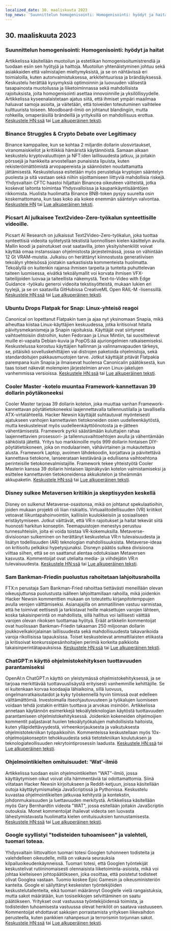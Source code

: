 ```yaml
---
localized_date: 30. maaliskuuta 2023
top_news: 'Suunnittelun homogenisointi: Homogenisointi: hyödyt ja haitat'
---
```




<CallToAction />

<Steps>

## 30. maaliskuuta 2023

### Suunnittelun homogenisointi: Homogenisointi: hyödyt ja haitat

Artikkelissa käsitellään muotoilun ja estetiikan homogenisoitumistrendiä ja tuodaan esiin sen hyötyjä ja haittoja. Muotoilun yhtenäistyminen johtuu sekä asiakkaiden että valmistajien mieltymyksistä, ja se on nähtävissä eri toimialoilla, kuten autonvalmistuksessa, arkkitehtuurissa ja brändäyksessä. Keskustelu herättää kysymyksiä optimoinnin ja luovuuden välisestä tasapainosta muotoilussa ja liiketoiminnassa sekä mahdollisista rajoituksista, joita homogenisointi asettaa innovoinnille ja yksilöllisyydelle. Artikkelissa kyseenalaistetaan ajatus siitä, että ihmiset ympäri maailmaa haluavat samoja asioita, ja väitetään, että toiveiden toteutuminen vaihtelee kulttuurista toiseen. Moodboard-ilmiö on johtanut blandingiin, mutta rohkeilla, omaperäisillä brändeillä ja yrityksillä on mahdollisuus erottua.
[Keskustele HN:ssä](http://news.ycombinator.com/item?id=35355703) tai [Lue alkuperäinen teksti](https://www.alexmurrell.co.uk/articles/the-age-of-average).

### Binance Struggles & Crypto Debate over Legitimacy

Binance kamppailee, kun se kohtaa 2 miljardin dollarin ulosvirtaukset, viranomaiskiellot ja kritiikkiä hämäristä käytännöistä. Samaan aikaan keskustelu kryptovaluuttojen ja NFT:iden laillisuudesta jatkuu, ja joitakin pörssejä ja hankkeita arvostellaan punaisista lipuista, kuten rekisteröimättömistä arvopapereista ja säännösten noudattamatta jättämisestä. Keskustelussa esitetään myös perusteluja kryptojen sääntelyn puolesta ja sitä vastaan sekä niihin sijoittamiseen liittyviä mahdollisia riskejä. Yhdysvaltain CFTC haastoi hiljattain Binancea oikeuteen väitteistä, jotka koskevat laitonta toimintaa Yhdysvalloissa ja kaupankäyntisääntöjen rikkomista. Huolista huolimatta Binance BNB-token pysyy suurelta osin koskemattomana, kun taas koko ala kokee enemmän sääntelyn valvontaa.
[Keskustele HN](http://news.ycombinator.com/item?id=35351805) tai [Lue alkuperäinen teksti](https://www.wsj.com/articles/binance-sees-2-billion-in-outflows-as-troubles-compound-9a136e21).

### Picsart AI julkaisee Text2video-Zero-työkalun synteettisille videoille.

Picsart AI Research on julkaissut Text2Video-Zero-työkalun, joka tuottaa synteettisiä videoita syötetystä tekstistä luonnollisen kielen käsittelyn avulla. Mallin koodi ja painotukset ovat saatavilla, joten yksityishenkilöt voivat käyttää omaa instanssiaan ohjelmistosta järjestelmässä, jossa on vähintään 12 Gt VRAM-muistia. Julkaisu on herättänyt kiinnostusta generatiivisen tekoälyn yhteisössä joistakin sarkastisista kommenteista huolimatta. Tekoälyllä on kuitenkin rajansa ihmisen tarpeita ja tunteita puhuttelevan taiteen luomisessa, eivätkä tekoälymallit voi korvata ihmisen VFX-taiteilijoiden luovaa ja taiteellista näkemystä. Text-to-Video with Edge Guidance -työkalu generoi videoita tekstisyötteistä, mukaan lukien eri tyylejä, ja se on saatavilla GitHubissa CreativeML Open RAIL-M -lisenssillä.
[Keskustele HN:ssä](http://news.ycombinator.com/item?id=35352452) tai [Lue alkuperäinen teksti](https://github.com/Picsart-AI-Research/Text2Video-Zero).

### Ubuntu Drops Flatpak for Snap: Linux-yhteisö reagoi

Canonical on lopettanut Flatpakin tuen ja ajaa nyt yksinomaan Snapia, mikä aiheuttaa kiistaa Linux-käyttäjien keskuudessa, jotka kritisoivat hitaita päivitysmekanismeja ja Snapin rajoituksia. Käyttäjät ovat siirtyneet vaihtoehtoisiin distroihin, kuten Fedoraan ja Linux Mintiin, tai suosittelevat muille ei-vapaita Debian-kuvia ja PopOS:ää ajuriongelmien ratkaisemiseksi. Keskustelussa korostuu käyttäjien hallinnan ja valinnanvapauden tärkeys, se, pitäisikö sovelluskehittäjien vai distrojen paketoida ohjelmistoja, sekä standardoitujen pakkausmuotojen tarve. Jotkut käyttäjät pitävät Flatpakia parempana kuin Snapia ja ilmaisevat huolensa Canonicalin päätöksestä, kun taas toiset näkevät molempien järjestelmien arvon Linux-jakelujen vanhemmissa versioissa.
[Keskustele HN:ssä](http://news.ycombinator.com/item?id=35354729) tai [Lue alkuperäinen teksti](https://lwn.net/SubscriberLink/927262/6adb2350e2b0d2ce/).

### Cooler Master -kotelo muuntaa Framework-kannettavan 39 dollarin pöytäkoneeksi

Cooler Master tarjoaa 39 dollarin kotelon, joka muuttaa vanhan Framework-kannettavan pöytätietokoneeksi laajennettavalla tallennustilalla ja tavallisella ATX-virtalähteellä. Hacker Newsin käyttäjät suhtautuvat myönteisesti ajatukseen vanhojen kannettavien tietokoneiden osien uudelleenkäytöstä, mutta keskustelevat myös uudelleenkäyttöönotosta ja e-jätteen vähentämisestä. Framework pyrkii säästämään kuluttajien rahaa laajennettavien prosessori- ja tallennusvaihtoehtojen avulla ja vähentämään sähköistä jätettä. Yritys tuo markkinoille myös 999 dollarin hintaisen DIY-pöytätietokoneen, joka on modulaarinen, vähävirtainen ja mukautettava alusta. Framework Laptop, avoimen lähdekoodin, korjattava ja päivitettävä kannettava tietokone, lanseerataan kestävänä ja edullisena vaihtoehtona perinteisille tietokonevalmistajille. Framework tekee yhteistyötä Cooler Masterin kanssa 39 dollarin hintaisen läpinäkyvän kotelon valmistamiseksi ja esittelee kannettavien tietokoneidensa akkukotelon ja tiheämmän akkupaketin.
[Keskustele HN:ssä](http://news.ycombinator.com/item?id=35350288) tai [Lue alkuperäinen teksti](https://www.theverge.com/2023/3/23/23652939/framework-cooler-master-sff-pc-case).

### Disney sulkee Metaversen kritiikin ja skeptisyyden keskellä

Disney on sulkenut Metaverse-osastonsa, mikä on johtanut spekulaatioihin, joiden mukaan projekti oli liian riskialtis. Virtuaalitodellisuuden (VR) kriitikot vetoavat liikuntapahoinvointiin, kalliisiin kuulokkeisiin ja sosiaaliseen eristäytymiseen. Jotkut väittävät, että VR:n rajoitukset ja haitat tekevät siitä huonosti harkitun konseptin. Teemapuistojen menestys perustuu tunnesuhteisiin, joita ei voida toistaa VR-kokemuksilla. Metaverse-divisioonan sulkeminen on herättänyt keskustelua VR:n tulevaisuudesta ja lisätyn todellisuuden (AR) teknologian mahdollisuuksista. Metaverse-ideaa on kritisoitu pelkäksi hypetysjunaksi. Disneyn päätös sulkea divisioona viittaa siihen, että se on saattanut alentaa odotuksiaan Metaversen kasvusta. Kommentoijat ovat uteliaita media- ja viihdejätin VR:n tulevaisuudesta.
[Keskustele HN:ssä](http://news.ycombinator.com/item?id=35350952) tai [Lue alkuperäinen teksti](https://www.wsj.com/articles/disney-eliminates-its-metaverse-division-as-part-of-companys-layoffs-plan-94b03650).

### Sam Bankman-Friedin puolustus rahoitetaan lahjoitusrahoilla

FTX:n perustaja Sam Bankman-Fried rahoittaa tiettävästi meneillään olevan oikeusjuttunsa puolustusta isälleen lahjoittamillaan rahoilla, mikä joidenkin Hacker Newsin kommenttien mukaan on toteutettu kirjanpitotemppujen avulla verojen välttämiseksi. Asianajajilla on ammatillinen vastuu varmistaa, että he toimivat eettisesti ja tarkistavat heille maksettujen varojen lähteen, koska takaisinperintä on mahdollista, sillä hallitus voi laillisesti väittää varojen olevan rikoksen tuottamaa hyötyä. Eräät artikkelin kommentoijat ovat huolissaan Bankman-Friedin takaaman 250 miljoonan dollarin joukkovelkakirjalainan laillisuudesta sekä mahdollisuudesta takavarikoida varoja rikollisissa tapauksissa. Toiset keskustelevat ammattilaisten etiikasta ja kritisoivat konkurssipesänhoitajien perimiä korkeita palkkioita takaisinperintätapauksissa.
[Keskustele HN:ssä](http://news.ycombinator.com/item?id=35358698) tai [Lue alkuperäinen teksti](https://www.forbes.com/sites/sarahemerson/2023/03/29/sam-bankman-fried-legal-fees-funded-by-alameda-money-gifted-to-father-joe-bankman/).

### ChatGPT:n käyttö ohjelmistokehityksen tuottavuuden parantamiseksi

OpenAI:n ChatGPT:n käyttö on yleistymässä ohjelmistokehityksessä, ja se tarjoaa merkittävää tuottavuuslisäystä erityisesti vanhemmille kehittäjille. Se ei kuitenkaan korvaa koodaajia lähiaikoina, sillä luovuus, ongelmanratkaisutaidot ja kyky työskennellä hyvin tiimissä ovat edelleen välttämättömiä. Investoimalla itseohjautuvuuteen ja työkalujen luomiseen voidaan tehdä jostakin erittäin tuottava ja arvokas insinööri. Artikkelissa annetaan käytännön esimerkkejä tekoälyteknologian käytöstä tuottavuuden parantamiseen ohjelmistokehityksessä. Joidenkin kokeneiden ohjelmoijien kommentit paljastavat huolen tekoälytyökalujen mahdollisista haitoista, kuten ylläpidettävyydestä, virheenkorjauksesta ja vaikutuksesta ohjelmistotekniikan työpaikkoihin. Kommenteissa keskustellaan myös 10x-ohjelmoijakonseptin tehokkuudesta sekä tietotekniikan koulutuksen ja teknologiateollisuuden rekrytointiprosessin laadusta.
[Keskustele HN:ssä](http://news.ycombinator.com/item?id=35356054) tai [Lue alkuperäinen teksti](https://kadekillary.work/posts/1000x-eng/).

### Ohjelmointikielten omituisuudet: 'Wat'-ilmiö

Artikkelissa tuodaan esiin ohjelmointikielten "WAT"-ilmiö, jossa käyttäytymisen oikut voivat olla hämmentäviä tai odottamattomia. Siinä viitataan Hacker Newsin kirjoitukseen ja Reddit-ketjuun, joissa käsitellään outoja käyttäytymismalleja JavaScriptissä ja Pythonissa. Keskustelu kuvastaa ohjelmointikielten jatkuvaa kehitystä ja kontekstin, johdonmukaisuuden ja luettavuuden merkitystä. Artikkelissa käsitellään myös Gary Bernhardtin videota "WAT", jossa esitellään joitakin JavaScriptin outouksia. Monet kommentoijat ihailevat videota sen luovasta lähestymistavasta huolimatta kielen omituisuuksien tunnustamisesta.
[Keskustele HN:ssä](http://news.ycombinator.com/item?id=35363044) tai [Lue alkuperäinen teksti](https://www.destroyallsoftware.com/talks/wat).

### Google syyllistyi "todisteiden tuhoamiseen" ja valehteli, tuomari toteaa.

Yhdysvaltain liittovaltion tuomari totesi Googlen tuhonneen todisteita ja valehdelleen oikeudelle, millä on vakavia seurauksia kilpailuoikeudenkäynneissä. Tuomari totesi, että Googlen työntekijät keskustelivat rutiininomaisesti olennaisista liiketoiminta-asioista, mikä voi johtaa kielteiseen johtopäätökseen, joka osoittaa, että poistetut todisteet olivat Googlea vastaan. Tuomio koskee Epic Gamesin ja oikeusministeriön kanteita. Google ei säilyttänyt keskeisten työntekijöiden keskustelutallenteita, eikä tuomari määrännyt Googlelle vielä rangaistuksia, mutta sakot määrätään, kun tosiseikkojen selvittäminen on saatu päätökseen. Yritykset ovat vastuussa työntekijöidensä toimista, ja todisteiden tuhoamisesta vastuussa olevat henkilöt on saatava vastuuseen. Kommentoijat ehdottavat sakkojen porrastamista yrityksen liikevaihdon perusteella, kuten pankkien rahanpesun ja terrorismin torjunnan sakot.
[Keskustele HN:ssä](http://news.ycombinator.com/item?id=35363095) tai [Lue alkuperäinen teksti](https://storage.courtlistener.com/recap/gov.uscourts.cand.373179/gov.uscourts.cand.373179.469.0.pdf).

</Steps>
